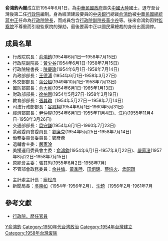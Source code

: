 '''俞鴻鈞內閣'''成立於1954年6月1日，為[[中華民國政府|中華民國政府]]喪失[[中國大陸|中國大陸]]國土，退守至台灣後第二任[[行政院|行政院]]編制。身為經濟建設要員的[[中央銀行|中央銀行]]總裁[[俞鴻鈞|俞鴻鈞]]被[[中華民國總統|中華民國總統]][[蔣中正|蔣中正]]任命為[[行政院院長|行政院院長]]，而成員包含[[行政院副院長|行政院副院長]][[黃少谷|黃少谷]]等。後來俞鴻鈞因對[[監察院|監察院]]不尊重而引發監察院的彈劾，最後要蔣中正以國民黨總裁的身份出面調停。
{{Infobox government cabinet
|cabinet_name =俞鴻鈞內閣
|cabinet_number = 
|jurisdiction = 中華民國
| flag                    = Flag of the Republic of China.svg
| flag_border             = true
|incumbent = 
|image = Yu Hung-Chun.jpg
|date_formed = {{Start date|1954|6|1|df=y}}
|date_dissolved = {{End date|1958|7|15|df=y}}
|government_head = [[俞鴻鈞|俞鴻鈞]]
|government_head_history =
|deputy_government_head = [[黃少谷|黃少谷]]
|state_head = [[蔣中正|蔣中正]]
|deputy_state_head = [[陳誠|陳誠]]
|current_number = 
|former_members_number =
|total_number =
|political_party = {{KMT}}
|legislature_status = [[多數派政府|多數派政府]]
|election = [[1948年中華民國立法委員選舉|1948年中華民國立法委員選舉]]
|last_election =
|legislature_term = 
|budget = 
|opposition_cabinet = 
|opposition_party = 
|opposition_leader = 
|incoming_formation =
|outgoing_formation =
|previous = [[第一次陳誠內閣|第一次陳誠內閣]]
|successor = [[第二次陳誠內閣|第二次陳誠內閣]]
}}

==成員名單==
*行政院院長：[[俞鴻鈞|俞鴻鈞]](1954年6月1日—1958年7月15日){{KMT}}
*行政院副院長：[[黃少谷|黃少谷]](1954年6月1日-1958年7月15日){{KMT}}
*行政院秘書長：[[陳慶瑜|陳慶瑜]](1954年6月1日-1958年7月14日){{KMT}}
*內政部部長：[[王德溥|王德溥]]	(1954年6月1日-1958年3月27日){{KMT}}
*外交部部長：[[葉公超|葉公超]](1949年10月1日-1958年7月13日){{KMT}}
*國防部部長：[[俞大維|俞大維]](1954年6月1日-1965年1月13日)
*財政部部長：[[徐柏園|徐柏園]](1954年5月27日-1958年3月19日){{KMT}}
*教育部部長：[[張其昀|張其昀]]（1954年5月27日－1958年7月14日）{{KMT}}
*司法行政部部長：[[谷鳳翔|谷鳳翔]](1954年6月1日-1960年5月31日)
*經濟部部長：[[尹仲容|尹仲容]](1954年6月1日-1955年11月4日){{KMT}}、[[江杓|江杓]](1955年11月4日-1958年3月26日)
*交通部部長：[[袁守謙|袁守謙]](1954年6月1日-1960年7月23日){{KMT}}
*蒙藏委員會委員長：[[劉廉克|劉廉克]](1954年5月25日-1958年7月14日)
*僑務委員會委員長：[[鄭彥棻|鄭彥棻]]{{KMT}}
*退輔會主委：[[嚴家淦|嚴家淦]]{{KMT}}
*美援運用委員會主委：[[俞鴻鈞|俞鴻鈞]](1954年6月1日-1957年8月22日){{KMT}}、[[嚴家淦|嚴家淦]](1957年8月22日-1958年7月15日){{KMT}}
*原能會主委：[[張其昀|張其昀]](1955年6月2日-1958年7月){{KMT}}
*不管部會政務委員：[[余井塘|余井塘]]{{KMT}}、[[黃季陸|黃季陸]]{{KMT}}、[[田炯錦|田炯錦]]{{KMT}}、[[蔡培火|蔡培火]]{{KMT}}、[[孟昭瓚|孟昭瓚]]

*主計處主計長：[[龐松舟|龐松舟]]
*新聞局長：[[吳南如|吳南如]]（1954年-1956年2月）、[[沈錡|沈錡]]（1956年2月-1961年7月{{KMT}}

==參考文獻==
*[http://www.ey.gov.tw/Member_Info.aspx?n=6CAFA8D4F7D63697&s=2BA0753CBE348412 行政院，歷任官員] {{Wayback|url=http://www.ey.gov.tw/Member_Info.aspx?n=6CAFA8D4F7D63697&s=2BA0753CBE348412 |date=20170909064133 }}

{{中華民國行憲後內閣|第一次陳誠內閣|俞鴻鈞內閣|1954年6月1日—1958年7月15日|第二次陳誠內閣}}

[[Category:中華民國內閣|Y俞鴻鈞]]
[[Category:1950年代台湾政治|Category:1950年代台湾政治]]
[[Category:1954年台灣建立|Category:1954年台灣建立]]
[[Category:1958年台灣废除|Category:1958年台灣废除]]
